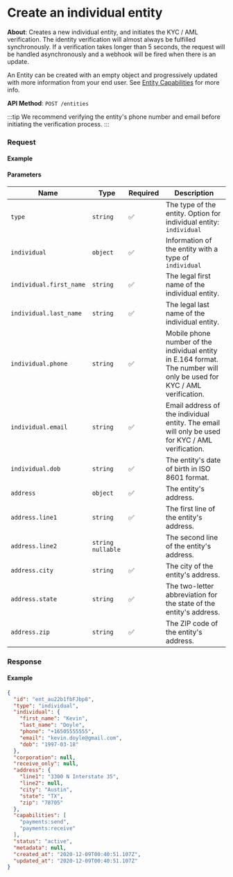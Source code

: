 
# Create an individual entity

**About**: Creates a new individual entity, and initiates the KYC / AML verification. The identity verification will almost always be fulfilled synchronously. If a verification takes longer than 5 seconds, the request will be handled asynchronously and a webhook will be fired when there is an update.

An Entity can be created with an empty object and progressively updated with more information from your end user. See [Entity Capabilities](/docs/api/core/entities/object#entity-capabilities) for more info.

**API Method**: `POST /entities`

:::tip
We recommend verifying the entity's phone number and email before initiating the verification process.
:::

### Request

#### Example
<EntitiesCreateIndividual />

#### Parameters
| Name                    | Type                | Required | Description                                                                                                            |
|-------------------------|---------------------|----------|------------------------------------------------------------------------------------------------------------------------|
| `type`                  | `string`            | ✅        | The type of the entity. Option for individual entity: `individual`                                                     |
| `individual`            | `object`            | ✅        | Information of the entity with a type of `individual`                                                                  |
| `individual.first_name` | `string`            | ✅        | The legal first name of the individual entity.                                                                         |
| `individual.last_name`  | `string`            | ✅        | The legal last name of the individual entity.                                                                          |
| `individual.phone`      | `string`            | ✅        | Mobile phone number of the individual entity in E.164 format. The number will only be used for KYC / AML verification. |
| `individual.email`      | `string`            | ✅        | Email address of the individual entity. The email will only be used for KYC / AML verification.                        |
| `individual.dob`        | `string`            | ✅        | The entity's date of birth in ISO 8601 format.                                                                         |
| `address`               | `object`            | ✅        | The entity's address.                                                                                                  |
| `address.line1`         | `string`            | ✅        | The first line of the entity's address.                                                                                |
| `address.line2`         | `string` `nullable` |          | The second line of the entity's address.                                                                               |
| `address.city`          | `string`            | ✅        | The city of the entity's address.                                                                                      |
| `address.state`         | `string`            | ✅        | The two-letter abbreviation for the state of the entity's address.                                                     |
| `address.zip`           | `string`            | ✅        | The ZIP code of the entity's address.                                                                                  |

### Response

#### Example
```json
{
  "id": "ent_au22b1fbFJbp8",
  "type": "individual",
  "individual": {
    "first_name": "Kevin",
    "last_name": "Doyle",
    "phone": "+16505555555",
    "email": "kevin.doyle@gmail.com",
    "dob": "1997-03-18"
  },
  "corporation": null,
  "receive_only": null,
  "address": {
    "line1": "3300 N Interstate 35",
    "line2": null,
    "city": "Austin",
    "state": "TX",
    "zip": "78705"
  },
  "capabilities": [
    "payments:send",
    "payments:receive"
  ],
  "status": "active",
  "metadata": null,
  "created_at": "2020-12-09T00:40:51.107Z",
  "updated_at": "2020-12-09T00:40:51.107Z"
}
```
